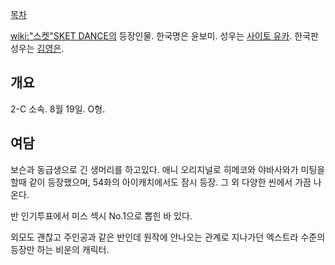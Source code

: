 [[목차]]

[[wiki:"스켓"SKET DANCE]]의 등장인물. 한국명은 윤보미. 성우는 [[사이토 유카]]. 한국판 성우는 [[김영은]].


== 개요 ==
2-C 소속. 8월 19일. O형.

== 여담 ==

보슨과 동급생으로 긴 생머리를 하고있다. 애니 오리지널로 히메코와 야바사와가 미팅을 할때 같이 등장했으며, 54화의 아이캐치에서도 잠시 등장. 그 외 다양한 씬에서 가끔 나온다.

반 인기투표에서 미스 섹시 No.1으로 뽑힌 바 있다.

외모도 괜찮고 주인공과 같은 반인데 원작에 안나오는 관계로 지나가던 엑스트라 수준의 등장만 하는 비운의 캐릭터.
